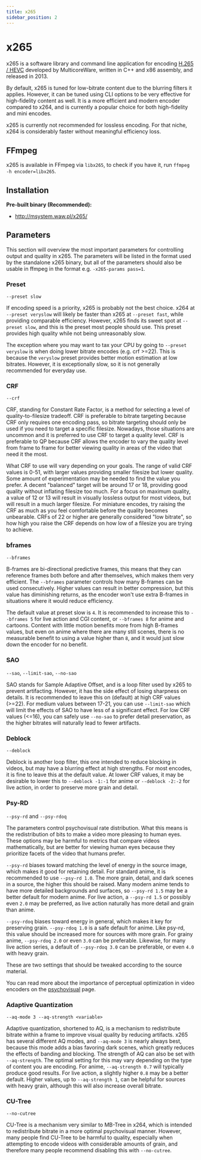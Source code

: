 ```yaml
---
title: x265
sidebar_position: 2
---
```


# x265

x265 is a software library and command line application for encoding [H.265 / HEVC](../video/HEVC.mdx) developed by MulticoreWare, written in C++ and x86 assembly, and released in 2013.

By default, x265 is tuned for low-bitrate content due to the blurring filters it applies. However, it can be tuned using CLI options to be very effective for high-fidelity content as well.
It is a more efficient and modern encoder compared to x264, and is currently a popular choice for both high-fidelity and mini encodes.

x265 is currently not recommended for lossless encoding. For that niche, x264 is considerably faster without meaningful efficiency loss.

## FFmpeg

x265 is available in FFmpeg via `libx265`, to check if you have it, run `ffmpeg -h encoder=libx265`.

## Installation

**Pre-built binary (Recommended):**

- http://msystem.waw.pl/x265/

## Parameters

This section will overview the most important parameters for controlling output and quality in x265. The parameters will be listed in the format used by the standalone x265 binary,
but all of the parameters should also be usable in ffmpeg in the format e.g. `-x265-params pass=1`.

### Preset

`--preset slow`

If encoding speed is a priority, x265 is probably not the best choice. x264 at `--preset veryslow` will likely be faster than x265 at `--preset fast`, while providing comparable efficiency.
However, x265 finds its sweet spot at `--preset slow`, and this is the preset most people should use. This preset provides high quality while not being unreasonably slow.

The exception where you may want to tax your CPU by going to `--preset veryslow` is when doing lower bitrate encodes (e.g. crf >=22). This is because the `veryslow` preset provides
better motion estimation at low bitrates. However, it is exceptionally slow, so it is not generally recommended for everyday use.

### CRF

`--crf`

CRF, standing for Constant Rate Factor, is a method for selecting a level of quality-to-filesize tradeoff. CRF is preferable to bitrate targeting because CRF only requires one encoding pass,
so bitrate targeting should only be used if you need to target a specific filesize. Nowadays, those situations are uncommon and it is preferred to use CRF to target a quality level.
CRF is preferable to QP because CRF allows the encoder to vary the quality level from frame to frame for better viewing quality in areas of the video that need it the most.

What CRF to use will vary depending on your goals. The range of valid CRF values is 0-51, with larger values providing smaller filesize but lower quality. Some amount of experimentation
may be needed to find the value you prefer. A decent "balanced" target will be around 17 or 18, providing good quality without inflating filesize too much. For a focus on maximum quality,
a value of 12 or 13 will result in visually lossless output for most videos, but will result in a much larger filesize. For miniature encodes, try raising the CRF as much as you feel comfortable
before the quality becomes unbearable. CRFs of 22 or higher are generally considered "low bitrate", so how high you raise the CRF depends on how low of a filesize you are trying to achieve.

### bframes

`--bframes`

B-frames are bi-directional predictive frames, this means that they can reference frames both before and after themselves, which makes them very efficient.
The `--bframes` parameter controls how many B-frames can be used consecutively. Higher values can result in better compression, but this value has diminishing returns,
as the encoder won't use extra B-frames in situations where it would reduce efficiency.

The default value at preset slow is `4`. It is recommended to increase this to `--bframes 5` for live action and CGI content, or `--bframes 8` for anime and cartoons.
Content with little motion benefits more from high B-frames values, but even on anime where there are many still scenes, there is no measurable benefit
to using a value higher than `8`, and it would just slow down the encoder for no benefit.

### SAO

`--sao`, `--limit-sao`, `--no-sao`

SAO stands for Sample Adaptive Offset, and is a loop filter used by x265 to prevent artifacting. However, it has the side effect of losing sharpness on details.
It is recommended to leave this on (default) at high CRF values (>=22). For medium values between 17-21, you can use `--limit-sao` which will limit the effects of SAO to have
less of a significant effect. For low CRF values (\<=16), you can safely use `--no-sao` to prefer detail preservation, as the higher bitrates will naturally lead to fewer artifacts.

### Deblock

`--deblock`

Deblock is another loop filter, this one intended to reduce blocking in videos, but may have a blurring effect at high strengths. For most encodes, it is fine to leave this
at the default value. At lower CRF values, it may be desirable to lower this to `--deblock -1:-1` for anime or `--deblock -2:-2` for live action, in order to preserve
more grain and detail.

### Psy-RD

`--psy-rd` and `--psy-rdoq`

The parameters control psychovisual rate distribution. What this means is the redistribution of bits to make a video more pleasing to human eyes. These options may be harmful to metrics
that compare videos mathematically, but are better for viewing human eyes because they prioritize facets of the video that humans prefer.

`--psy-rd` biases toward matching the level of energy in the source image, which makes it good for retaining detail. For standard anime, it is recommended to use `--psy-rd 1.0`. The more
grain, detail, and dark scenes in a source, the higher this should be raised. Many modern anime tends to have more detailed backgrounds and surfaces, so `--psy-rd 1.5` may be a better
default for modern anime. For live action, a `--psy-rd 1.5` or possibly even `2.0` may be preferred, as live action naturally has more detail and grain than anime.

`--psy-rdoq` biases toward energy in general, which makes it key for preserving grain. `--psy-rdoq 1.0` is a safe default for anime. Like psy-rd, this value should be increased more
for sources with more grain. For grainy anime, `--psy-rdoq 2.0` or even `3.0` can be preferable. Likewise, for many live action series, a default of `--psy-rdoq 3.0` can be preferable,
or even `4.0` with heavy grain.

These are two settings that should be tweaked according to the source material.

You can read more about the importance of perceptual optimization in video encoders on the [psychovisual](../introduction/psychovisual.mdx) page.

### Adaptive Quantization

`--aq-mode 3 --aq-strength <variable>`

Adaptive quantization, shortened to AQ, is a mechanism to redistribute bitrate within a frame to improve visual quality by reducing artifacts.
x265 has several different AQ modes, and `--aq-mode 3` is nearly always best, because this mode adds a bias favoring dark scenes, which greatly reduces the effects of banding and blocking.
The strength of AQ can also be set with `--aq-strength`. The optimal setting for this may vary depending on the type of content you are encoding.
For anime, `--aq-strength 0.7` will typically produce good results. For live action, a slightly higher `0.8` may be a better default.
Higher values, up to `--aq-strength 1`, can be helpful for sources with heavy grain, although this will also increase overall bitrate.

### CU-Tree

`--no-cutree`

CU-Tree is a mechanism very similar to MB-Tree in x264, which is intended to redistribute bitrate in a more optimal psychovisual manner. However, many people find CU-Tree to be harmful to quality,
especially when attempting to encode videos with considerable amounts of grain, and therefore many people recommend disabling this with `--no-cutree`.
